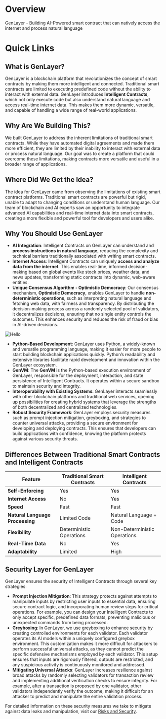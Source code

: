# Overview


<Callout emoji="ℹ️">
  GenLayer - Building AI-Powered smart contract that can natively access the internet and process natural language
</Callout> 

# Quick Links

<Cards>
  <Card title="🧨 Build and deploy Intelligent Contract on the Simulator" href="/simulator" />
  <Card title="📚 Learn the concepts behind GenLayer" href="/concept" />
</Cards>

## What is GenLayer?
GenLayer is a blockchain platform that revolutionizes the concept of smart contracts by making them more intelligent and connected. Traditional smart contracts are limited to executing predefined code without the ability to interact with external data. GenLayer introduces **Intelligent Contracts**, which not only execute code but also understand natural language and access real-time internet data. This makes them more dynamic, versatile, and capable of handling a wide range of real-world applications.

## Why Are We Building This?
We built GenLayer to address the inherent limitations of traditional smart contracts. While they have automated digital agreements and made them more efficient, they are limited by their inability to interact with external data or process natural language. Our goal was to create a platform that could overcome these limitations, making contracts more versatile and useful in a broader range of applications.

## Where Did We Get the Idea?
The idea for GenLayer came from observing the limitations of existing smart contract platforms. Traditional smart contracts are powerful but rigid, unable to adapt to changing conditions or understand human language. Our team of blockchain and AI experts saw an opportunity to integrate advanced AI capabilities and real-time internet data into smart contracts, creating a more flexible and powerful tool for developers and users alike.

## Why You Should Use GenLayer
- **AI Integration**: Intelligent Contracts on GenLayer can understand and **process instructions in natural language**, reducing the complexity and technical barriers traditionally associated with writing smart contracts.
- **Internet Access**: Intelligent Contracts can uniquely **access and analyze data from the internet**. This enables real-time, informed decision-making based on global events like stock prices, weather data, and news updates, transforming static contracts into dynamic, web-aware entities.
- **Unique Consensus Algorithm - Optimistic Democracy**: Our consensus mechanism, **Optimistic Democracy**, enables GenLayer to handle **non-deterministic operations**, such as interpreting natural language and fetching web data, with fairness and transparency. By distributing the decision-making process across a randomly selected pool of validators, it decentralizes decisions, ensuring that no single entity controls the outcomes. This enhances security and reduces the risk of fraud or bias in AI-driven decisions.


![Hello](/consensus.png)

- **Python-Based Development**: GenLayer uses Python, a widely-known and versatile programming language, making it easier for more people to start building blockchain applications quickly. Python’s readability and extensive libraries facilitate rapid development and innovation within the GenLayer ecosystem.
- **GenVM**: The **GenVM** is the Python-based execution environment of GenLayer, responsible for the deployment, interaction, and state persistence of Intelligent Contracts. It operates within a secure sandbox to maintain security and integrity.
- **Interoperability with Existing Systems**: GenLayer interacts seamlessly with other blockchain platforms and traditional web services, opening up possibilities for creating hybrid systems that leverage the strengths of both decentralized and centralized technologies.
- **Robust Security Framework**: GenLayer employs security measures such as prompt injection mitigation, greyboxing, and strategies to counter universal attacks, providing a secure environment for developing and deploying contracts. This ensures that developers can build applications with confidence, knowing the platform protects against various security threats.

## Differences Between Traditional Smart Contracts and Intelligent Contracts

| Feature                        | Traditional Smart Contracts | Intelligent Contracts         |
|-------------------------------|----------------------------|------------------------------|
| **Self-Enforcing**            | Yes                        | Yes                          |
| **Internet Access**           | No                         | Yes                          |
| **Speed**                     | Fast                       | Fast                         |
| **Natural Language Processing**       | Limited Code               | Natural Language + Code      |
| **Flexibility**               | Deterministic Operations   | Non-Deterministic Operations |
| **Real-Time Data**            | No                         | Yes                          |
| **Adaptability**              | Limited                    | High                         |

## Security Layer for GenLayer
GenLayer ensures the security of Intelligent Contracts through several key strategies:

- **Prompt Injection Mitigation**: This strategy protects against attempts to manipulate inputs by restricting user inputs to essential data, ensuring secure contract logic, and incorporating human review steps for critical operations. For example, you can design your Intelligent Contracts to only accept specific, predefined data formats, preventing malicious or unexpected commands from being processed.
- **Greyboxing**: In GenLayer, we use greyboxing to enhance security by creating controlled environments for each validator. Each validator operates its AI models within a uniquely configured greybox environment. This customization makes it more difficult for attackers to perform successful universal attacks, as they cannot predict the specific defensive mechanisms employed by each validator. This setup ensures that inputs are rigorously filtered, outputs are restricted, and any suspicious activity is continuously monitored and addressed.
- **Mitigating Universal Attacks**: GenLayer increases resilience against broad attacks by randomly selecting validators for transaction review and implementing additional verification checks to ensure integrity. For example, after a transaction is proposed by one validator, other validators independently verify the outcome, making it difficult for an attacker to predict and manipulate the entire validation process.

For detailed information on these security measures we take to mitigate against data leaks and manipulation, visit our [Risks and Security](/concept/risks-and-security).